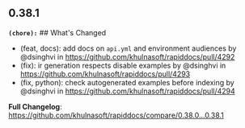 ## 0.38.1
**`(chore):`** ## What's Changed
* (feat, docs): add docs on `api.yml` and environment audiences by @dsinghvi in https://github.com/khulnasoft/rapiddocs/pull/4292
* (fix): ir generation respects disable examples by @dsinghvi in https://github.com/khulnasoft/rapiddocs/pull/4293
* (fix, python): check autogenerated examples before indexing by @dsinghvi in https://github.com/khulnasoft/rapiddocs/pull/4294


**Full Changelog**: https://github.com/khulnasoft/rapiddocs/compare/0.38.0...0.38.1

